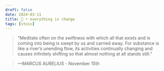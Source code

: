 ```yaml
---
draft: false 
date: 2024-03-11
title: 🗿 • everything is change
tags: [stoic]
---
```


>  “Meditate often on the swiftness with which all that exists and is coming into being is swept by us and carried away. For substance is like a river’s unending flow, its activities continually changing and causes infinitely shifting so that almost nothing at all stands still.”

> *—MARCUS AURELIUS* - November 15th